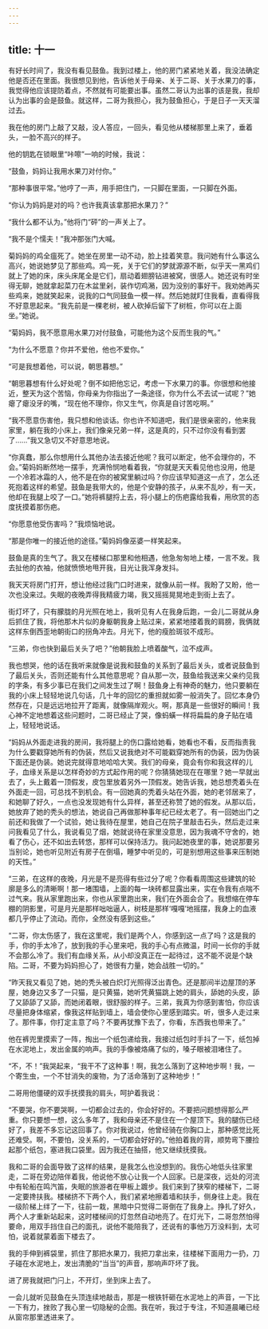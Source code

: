 ```yaml
---
---
---
```

title: 十一
---



有好长时间了，我没有看见鼓鱼。我到过楼上，他的房门紧紧地关着，我没法确定他是否还在里面。我很想见到他，告诉他关于母亲、关于二哥、关于水果刀的事，我觉得他应该提防着点，不然就有可能要出事。虽然二哥认为出事的该是我，我却认为出事的会是鼓鱼。就这样，二哥为我担心，我为鼓鱼担心，于是日子一天天溜过去。

我在他的房门上敲了又敲，没人答应，一回头，看见他从楼梯那里上来了，垂着头，一脸不高兴的样子。

他的钥匙在锁眼里“咔嚓”一响的时候，我说：

“鼓鱼，妈妈让我用水果刀对付你。”

“那种事很平常。”他哼了一声，用手把住门，一只脚在里面，一只脚在外面。

“你认为妈妈是对的吗？也许我真该拿那把水果刀？”

“我什么都不认为。”他将门“砰”的一声关上了。

“我不是个懦夫！”我冲那张门大喊。

菊妈妈的鸡全瘟死了。她坐在房里一动不动，脸上挂着笑意。我问她有什么事这么高兴，她说她梦见了那些鸡。鸡一死，关于它们的梦就源源不断，似乎天一黑鸡们就上了她的床，床头床尾全是它们，扇动着翅膀钻进被窝，很感人。她还说有时坐得无聊，她就拿起菜刀在木盆里剁，装作切鸡潲，因为没别的事好干。我劝她再买些鸡来，她就笑起来，说我的口气同鼓鱼一模一样。然后她就盯住我看，直看得我不好意思起来。“我先前是一棵老树，被人砍掉后留下了树桩，你可以在上面坐。”她说。

“菊妈妈，我不愿意用水果刀对付鼓鱼，可能他为这个反而生我的气。”

“为什么不愿意？你并不爱他，他也不爱你。”

“可是我想着他，可以说，朝思暮想。”

“朝思暮想有什么好处呢？倒不如把他忘记，考虑一下水果刀的事。你很想和他接近，整天为这个苦恼，你母亲为你指出了一条途径，你为什么不去试一试呢？”她瘪了瘪没牙的嘴，“现在他不理你，你又生气，你真是自讨苦吃啊。”

“我不愿意伤害他，我只想和他谈话。你也许不知道吧，我们是很亲密的，他来我家里，躺在我的小床上，我们像亲兄弟一样，这是真的，只不过你没有看到罢了……”我又急切又不好意思地说。

“你真蠢，那么你想用什么其他办法去接近他呢？我可以断定，他不会理你的，不会。”菊妈妈断然地一摆手，充满怜悯地看着我，“你就是天天看见他也没用，他是一个冷若冰霜的人，他不是在你的被窝里躺过吗？你应该早知道这一点了，怎么还死抱着这样的希望。鼓鱼是我带大的，他是个安静的孩子，从来不乱吵，有一天，他却在我腿上咬了一口。”她将裤腿捋上去，将小腿上的伤疤露给我看，用欣赏的态度抚摸着那伤疤。

“你愿意他受伤害吗？”我烦恼地说。

“那是你唯一的接近他的途径。”菊妈妈像巫婆一样笑起来。

鼓鱼是真的生气了。我又在楼梯口那里和他相遇，他急匆匆地上楼，一言不发。我去扯他的衣袖，他就愤愤地甩开我，目光让我浑身发抖。

我天天将房门打开，想让他经过我门口时进来，就像从前一样。我盼了又盼，他一次也没来过。失眠的夜晚弄得我精疲力竭，我又摇摇晃晃地走到街上去了。

街灯坏了，只有朦胧的月光照在地上，我听见有人在我身后跑，一会儿二哥就从身后抓住了我，将他那木片似的身躯朝我身上贴过来，紧紧地搂着我的肩膀，我俩就这样东倒西歪地朝街口的拐角冲去。月光下，他的瘦脸斑驳不成形。

“三弟，你也快到最后关头了吧？”他朝我脸上喷着酸气，泣不成声。

我也想哭，他的话在我听来就像是说我和鼓鱼的关系到了最后关头，或者说鼓鱼到了最后关头，否则还能有什么其他意思呢？自从那一次，鼓鱼给我送来父亲约见我的字条，有多少事已在我们之间发生过了啊！鼓鱼身上有神奇的魅力，他只要躺在我的小床上轻轻地说几句话，几十年的回忆的重担就如雾一般消失了。回忆本身仍然存在，只是远远地拉开了距离，就像隔岸观火。啊，那真是一些很好的瞬间！我心神不定地想着这些问题时，二哥已经止了哭，像蚂蟥一样将扁扁的身子贴在墙上，轻轻地说话。

“妈妈从外面走进我的房间，我将腿上的伤口露给她看，她看也不看，反而指责我为什么要戳穿她所有的伪装，然后又说我绝对不可能戳穿她所有的伪装，因为伪装下面还是伪装。她说完就得意地哈哈大笑。我们的母亲，竟会有你和我这样的儿子，血缘关系是以怎样奇妙的方式起作用的呢？你猜猜她现在在哪里？她一早就出去了，头上戴着一顶假发，皮包里放着另外一顶假发。她告诉我，她总想秃着头在外面走一回，可总找不到机会。有一回她真的秃着头站在外面，她的老邻居来了，和她聊了好久，一点也没发现她有什么异样，甚至还称赞了她的假发。从那以后，她放弃了她的秃头的想法，她说自己再做那种事年纪已经太老了。有一回她出门之前还和我做了一个试验，她让我待在屋里，她自己在院子里敲击石头，然后走过来问我看见了什么，我说看见了烟，她就说待在家里没意思，因为我魂不守舍的，她看了伤心，还不如出去转悠，那样可以保持活力。我问起她夜里的事，她说那要另当别论，她也听见附近有房子在倒塌，睡梦中听见的，可是别想用这些事来压制她的天性。”

“三弟，在这样的夜晚，月光是不是亮得有些过分了呢？你看看周围这些建筑的轮廓是多么的清晰啊！那一堵围墙，上面的每一块砖都显露出来，实在令我有点喘不过气来。我从家里跑出来，你也从家里跑出来，我们在外面会合了。我想缩在停车棚的阴影里，可是月光是那样咄咄逼人，树枝是那样‘嘎嘎’地摇摆，我身上的血液都几乎停止了流动。而你，全然没有感到这些。”

“二哥，你太伤感了，我在这里呢，我们是两个人，你感到这一点了吗？这是我的手，你的手太冷了，放到我的手心里来吧，我的手心有点微温，时间一长你的手就不会那么冷了。我们有血缘关系，从小却没真正在一起待过，这不能不说是个缺陷。二哥，不要为妈妈担心了，她很有力量，她会战胜一切的。”

“昨天我又看见了她，她的秃头被白炽灯光照得泛出青色。还是那间半边屋顶的茅屋，她身边又多了一只猫，是只黄猫，她听凭黄猫跳上她的肩头，舔她的头皮，舔了又舔舔了又舔，而她闭着眼，很舒服的样子。三弟，我真为你感到害怕，你应该尽量把身体缩紧，像我这样贴到墙上，墙会使你心里感到踏实。听，很多人走过来了。那件事，你打定主意了吗？不要再犹豫下去了，你看，东西我也带来了。”

他在裤兜里摸索了一阵，掏出一个纸包递给我，我接过纸包时手抖了一下，纸包掉在水泥地上，发出金属的响声。我的手像被烙痛了似的，嗓子眼被泪堵住了。

“不，不！”我哭起来，“我干不了这种事！啊，我怎么落到了这种地步啊！我，一个寄生虫，一个不甘消失的废物，为了活命落到了这种地步！”

二哥用他僵硬的双手抚摸我的肩头，呵护着我说：

“不要哭，你不要哭啊，一切都会过去的，你会好好的。不要把问题想得那么严重。你只要想一想，这么多年了，我和母亲还不是住在一个屋顶下。我的腿伤已经好了，我差不多忘记这回事了。你对我说过，他曾经骑在你胸口上，那种感觉比死还难受。啊，不要怕，没关系的，一切都会好好的。”他拍着我的背，顺势弯下腰捡起那个纸包，塞进我口袋里。因为我还在抽搭，他又继续抚摸我。

我和二哥的会面导致了这样的结果，是我怎么也没想到的。我伤心地低头往家里走，二哥在旁边陪伴着我，他说他不放心让我一个人回家。已是深夜，远处的河流中有轮船在鸣汽笛，失眠的旅游者在甲板上踱步。我们来到了狭窄的楼梯下，二哥一定要搀扶我。楼梯挤不下两个人，我们紧紧地擦着墙和扶手，侧身往上走。我在一级阶梯上绊了一下，往前一栽，黑暗中只觉得二哥倒在了我身上。挣扎了好久，两个人才重新站起来，这时楼梯间的灯忽然自动地亮了。在灯光下，二哥忽然怕得要命，用双手挡住自己的面孔，说他不能陪我了，还说有的事他万万没料到，太可怕，说着就蒙着面下楼去了。

我的手伸到裤袋里，抓住了那把水果刀，我把刀拿出来，往楼梯下面用力一扔，刀子碰在水泥地上，发出清脆的“当当”的声音，那响声吓坏了我。

进了房我就把门闩上，不开灯，坐到床上去了。

一会儿就听见鼓鱼在头顶连续地敲击，那是一根铁钎砸在水泥地上的声音，一下比一下有力，挫败了我心里一切隐秘的企图。我在听，我过于专注，不知道晨曦已经从窗帘那里透进来了。